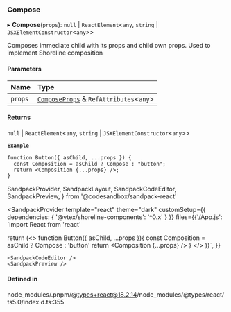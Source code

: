 ### Compose

▸ **Compose**(`props`): `null` \| `ReactElement`\<`any`, `string` \| `JSXElementConstructor`\<`any`\>\>

Composes immediate child with its props and child own props.
Used to implement Shoreline composition

#### Parameters

| Name    | Type                                                                      |
| :------ | :------------------------------------------------------------------------ |
| `props` | [`ComposeProps`](/components/compose/props.md) & `RefAttributes`\<`any`\> |

#### Returns

`null` \| `ReactElement`\<`any`, `string` \| `JSXElementConstructor`\<`any`\>\>

**`Example`**

```tsx copy showLineNumbers filename="example.tsx"
function Button({ asChild, ...props }) {
  const Composition = asChild ? Compose : "button";
  return <Composition {...props} />;
}
```

SandpackProvider,
SandpackLayout,
SandpackCodeEditor,
SandpackPreview,
} from '@codesandbox/sandpack-react'

<SandpackProvider
template="react"
theme="dark"
customSetup={{ dependencies: { '@vtex/shoreline-components': '^0.x' } }}
files={{'/App.js': `import React from 'react'

return (<>
function Button({ asChild, ...props }){
const Composition = asChild ? Compose : 'button'
return <Composition {...props} />
}
</>
)}`,
}}

>   <SandpackLayout>

    <SandpackCodeEditor />
    <SandpackPreview />

  </SandpackLayout>
</SandpackProvider>

#### Defined in

node_modules/.pnpm/@types+react@18.2.14/node_modules/@types/react/ts5.0/index.d.ts:355
